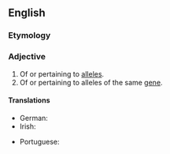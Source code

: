 ==English==

===Etymology===
{{suffix|en|allele|ic}}

===Adjective===
{{en-adj|-}}

# Of or pertaining to [[allele]]s.
# Of or pertaining to alleles of the same [[gene]].

====Translations====
{{trans-top|pertaining to alleles}}
* German: {{t+|de|allel}}
* Irish: {{t|ga|ailléileach}}
{{trans-mid}}
* Portuguese: {{t|pt|alélico}}
{{trans-bottom}}